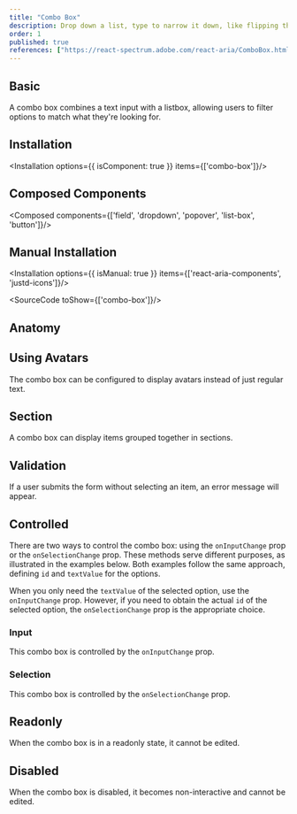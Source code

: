 ```yaml
---
title: "Combo Box"
description: Drop down a list, type to narrow it down, like flipping through a phone book with a quick finder tool.
order: 1
published: true
references: ["https://react-spectrum.adobe.com/react-aria/ComboBox.html#props"]
---
```


## Basic

A combo box combines a text input with a listbox, allowing users to filter options to match what they're looking for.
<How minW72 toUse="pickers/combo-box-demo" />

## Installation
<Installation options={{ isComponent: true }} items={['combo-box']}/>

## Composed Components
<Composed components={['field', 'dropdown', 'popover', 'list-box', 'button']}/>

## Manual Installation
<Installation options={{ isManual: true }} items={['react-aria-components', 'justd-icons']}/>

<SourceCode toShow={['combo-box']}/>

## Anatomy
<Anatomy show='combo-box-anatomy'/>

## Using Avatars
The combo box can be configured to display avatars instead of just regular text.
<How minW72 toUse="pickers/combo-box-avatar-demo" />

## Section
A combo box can display items grouped together in sections.
<How minW72 toUse="pickers/combo-box-section-demo" />

## Validation
If a user submits the form without selecting an item, an error message will appear.
<How minW72 toUse="pickers/combo-box-validation-demo" />

## Controlled
There are two ways to control the combo box: using the `onInputChange` prop or the `onSelectionChange` prop. These methods serve different purposes, as illustrated in the examples below. Both examples follow the same approach, defining `id` and `textValue` for the options.

When you only need the `textValue` of the selected option, use the `onInputChange` prop. However, if you need to obtain the actual `id` of the selected option, the `onSelectionChange` prop is the appropriate choice.
### Input
This combo box is controlled by the `onInputChange` prop.
<How minW72 toUse="pickers/combo-box-controlled-demo" />

### Selection
This combo box is controlled by the `onSelectionChange` prop.
<How minW72 toUse="pickers/combo-box-controlled-selection-demo" />

## Readonly
When the combo box is in a readonly state, it cannot be edited.
<How minW72 toUse="pickers/combo-box-readonly-demo" />

## Disabled
When the combo box is disabled, it becomes non-interactive and cannot be edited.
<How minW72 toUse="pickers/combo-box-disabled-demo" />
